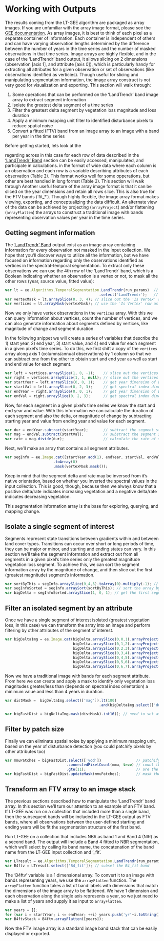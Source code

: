 # Working with Outputs

The results coming from the LT-GEE algorithm are packaged as array images. If you are unfamiliar with the array image format, please see the [GEE documentation](https://developers.google.com/earth-engine/arrays_intro). As array images, it is best to think of each pixel as a separate container of information. Each container is independent of others and can have varying observation lengths determined by the difference between the number of years in the time series and the number of masked observations in that time series. Image arrays are highly flexible, and in the case of the 'LandTrendr' band output, it allows slicing on 2 dimensions (observation [axis 1], and attribute [axis 0]), which is particularly handy for extracting all attributes for a given observation or set of observations (like observations identified as verticies). Though useful for slicing and manipulating segmentation information, the image array construct is not very good for visualization and exporting. This section will walk through:
  
1. Some operations that can be performed on the 'LandTrendr' band image array to extract segment information
2. Isolate the greatest delta segment of a time series
3. Filter the greatest delta segment by vegetation loss magnitude and loss duration 
4. Apply a minimum mapping unit filter to identified disturbance pixels to reduce spatial noise 
5. Convert a fitted (FTV) band from an image array to an image with a band per year in the time series

Before getting started, lets look at the 


regarding across  in this case for each row of data described in the ['LandTrendr' Band](./lt-gee-outputs.html#landtrendr-band) section can be easily accessed, manipulated, and participate in calculations.  in the format of wide data where each column is an observation and each row is a variable describing attributes of each observation (Table 2). This format works well for some opperations, but other are best handled in long format (Table 3). This section will walk through   Another useful feature of the array image format is that it can be sliced on the year dimensions and retain all rows slice.   This is also true for the FTV bands ('fit_*'). Though highly flexible, the image array format makes viewing, exporting, and conceptualizing the data difficult. An alternate view of the data can be achieved by projecting (`arrayProject`) and/or flattening (`arrayFlatten`) the arrays to construct a traditional image with bands representing observation values per year in the time series.
  
## Getting segment information
  
The ['LandTrendr' Band](#landtrendrBand) output exist as an image array containing information for every observation not masked in the input collection. We hope that you'll discover ways to utilize all the information, but we have focused on information regarding only the observations identified as vertices in the spectral-temporal segmentation. To extract only these observations we can use the 4th row of the 'LandTrendr' band, which is a Boolean indicating whether an observation is a vertex or not, to mask all the other rows (year, source value, fitted value):
    
```javascript
var lt = ee.Algorithms.TemporalSegmentation.LandTrendr(run_params)  // run LandTrendr spectral temporal segmentation algorithm
                                           .select('LandTrendr');   // select the LandTrendr band
var vertexMask = lt.arraySlice(0, 3, 4); // slice out the 'Is Vertex' row - yes(1)/no(0)
var vertices = lt.arrayMask(vertexMask); // use the 'Is Vertex' row as a mask for all rows
```
    
Now we only have vertex observations in the `vertices` array. With this we can query information about vertices, count the number of vertices, and we can also generate information about segments defined by vertices, like magnitude of change and segment duration. 
    
In the following snippet we will create a series of variables that describe the 1) start year, 2) end year, 3) start value, and 4) end value for each segment in a given pixel's time series. To do this, we first shift a copy of the `vertices` array along axis 1 (columns/annual observations) by 1 column so that we can subtract one from the other to obtain start and end year as well as start and end value for each segment.  

```javascript
var left = vertices.arraySlice(1, 0, -1);    // slice out the vertices as the start of segments
var right = vertices.arraySlice(1, 1, null); // slice out the vertices as the end of segments
var startYear = left.arraySlice(0, 0, 1);    // get year dimension of LT data from the segment start vertices
var startVal = left.arraySlice(0, 2, 3);     // get spectral index dimension of LT data from the segment start vertices
var endYear = right.arraySlice(0, 0, 1);     // get year dimension of LT data from the segment end vertices 
var endVal = right.arraySlice(0, 2, 3);      // get spectral index dimension of LT data from the segment end vertices
```

Now, for each segment in a given pixel's time series we know the start and end year and value. With this information we can calculate the duration of each segment and also the delta, or magnitude of change by subtracting starting year and value from ending year and value for each segment.

```javascript
var dur = endYear.subtract(startYear);       // subtract the segment start year from the segment end year to calculate the duration of segments 
var mag = endVal.subtract(startVal);         // substract the segment start index value from the segment end index value to calculate the delta of segments
var rate = mag.divide(dur);                  // calculate the rate of spectral change
```

Next, we'll make an array that contains all segment attributes. 

```javascript
var segInfo = ee.Image.cat([startYear.add(1), endYear, startVal, endVal, mag, dur, rate])
                      .toArray(0)
                      .mask(vertexMask.mask());
```

Keep in mind that the segment delta and rate may be inversed from it's native orientation, based on whether you inverted the spectral values in the input collection. This is good, though, because then we always know that a positive delta/rate indicates increasing vegetation and a negative delta/rate indicates decreasing vegetation.

This segmentation information array is the base for exploring, querying, and mapping change.

## Isolate a single segment of interest

Segments represent state transitions between gradients within and between land cover types. Transitions can occur over short or long periods of time, they can be major or minor, and starting and ending states can vary. In this section we'll take the segment information and extract out from all segments in a given pixel's time series only the greatest magnitude vegetation loss segment. To achieve this, we can sort the segment information array by the magnitude of change, and then slice out the first (greatest magnitude) segment's information.

```javascript
var sortByThis = segInfo.arraySlice(0,4,5).toArray(0).multiply(-1); // need to flip the delta here, since arraySort is working by ascending order
var segInfoSorted = segInfo.arraySort(sortByThis); // sort the array by magnitude
var bigDelta = segInfoSorted.arraySlice(1, 0, 1); // get the first segment in the sorted array (greatest magnitude vegetation loss segment)
```

## Filter an isolated segment by an attribute

Once we have a single segment of interest isolated (greatest vegetation loss, in this case) we can transform the array into an image and perform filtering by other attributes of the segment of interest.

```javascript
var bigDeltaImg = ee.Image.cat(bigDelta.arraySlice(0,0,1).arrayProject([1]).arrayFlatten([['yod']]),
                               bigDelta.arraySlice(0,1,2).arrayProject([1]).arrayFlatten([['endYr']]),
                               bigDelta.arraySlice(0,2,3).arrayProject([1]).arrayFlatten([['startVal']]).multiply(distDir),
                               bigDelta.arraySlice(0,3,4).arrayProject([1]).arrayFlatten([['endVal']]).multiply(distDir),
                               bigDelta.arraySlice(0,4,5).arrayProject([1]).arrayFlatten([['mag']]).multiply(distDir),
                               bigDelta.arraySlice(0,5,6).arrayProject([1]).arrayFlatten([['dur']]),
                               bigDelta.arraySlice(0,6,7).arrayProject([1]).arrayFlatten([['rate']]).multiply(distDir));
```

Now we have a traditional image with bands for each segment attribute. From here we can create and apply a mask to identify only vegetation loss magnitudes greater/less than (depends on spectral index orientation) a minimum value and less than 4 years in duration.

```javascript
var distMask =  bigDeltaImg.select(['mag']).lt(100)
                                           .and(bigDeltaImg.select(['dur']).lt(4));

var bigFastDist = bigDeltaImg.mask(distMask).int16(); // need to set as int16 bit to use connectedPixelCount for minimum mapping unit filter
```

## Filter by patch size

Finally we can eliminate spatial noise by applying a minimum mapping unit, based on the year of disturbance detection (you could patchify pixels by other attributes too)

```javascript
var mmuPatches = bigFastDist.select(['yod'])                // patchify based on disturbances having the same year of detection
                            .connectedPixelCount(mmu, true) // count the number of pixel in a candidate patch
                            .gte(11);                       // are the the number of pixels per candidate patch greater than user-defined minimum mapping unit?
var bigFastDist = bigFastDist.updateMask(mmuPatches);       // mask the pixels/patches that are less than minimum mapping unit
```

## Transform an FTV array to an image stack

The previous sections described how to manipulate the 'LandTrendr' band array. In this section we'll turn our attention to an example of an FTV band. If LT-GEE was run on a collection that included more than a single band, then the subsequent bands will be included in the LT-GEE output as FTV bands, where all observations between the user-defined starting and ending years will be fit the segmentation structure of the first band.  

Run LT-GEE on a collection that includes NBR as band 1 and Band 4 (NIR) as a second band. The output will include a Band 4 fitted to NBR segmentation, which we'll select by calling its band name, the concatenation of the band name from the LT-GEE input collection and '_fit'. 

```javascript
var LTresult = ee.Algorithms.TemporalSegmentation.LandTrendr(run_params); // run LT-GEE
var B4ftv = LTresult.select(['B4_fit']); // subset the B4_fit band
```

The 'B4ftv' variable is a 1 dimensional array. To convert it to an image with bands representing years, we use the `arrayFlatten` function. The `arrayFlatten` function takes a list of band labels with dimensions that match the dimensions of the image array to be flattened. We have 1 dimension and each observation along the single axis represents a year, so we just need to make a list of years and supply it as input to `arrayFlatten`.  

```javascript
var years = [];                                                           // make an empty array to hold year band names
for (var i = startYear; i <= endYear; ++i) years.push('yr'+i.toString()); // fill the array with years from the startYear to the endYear and convert them to string
var B4ftvStack = B4ftv.arrayFlatten([years]);                             // flatten this out into bands, assigning the year as the band name
```

Now the FTV image array is a standard image band stack that can be easily displayed or exported.

